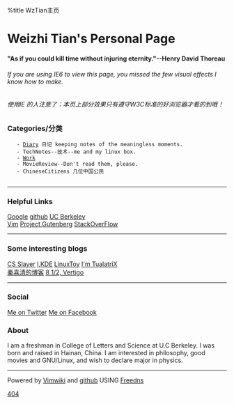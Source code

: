 %title WzTian主页
=Weizhi Tian's Personal Page=
===="As if you could kill time without injuring eternity."--Henry David Thoreau====
====== If you are using IE6 to view this page, you missed the few visual effects I know how to make. ====== 
====== 使用IE 的人注意了：本页上部分效果只有遵守W3C标准的好浏览器才看的到哦！======
=== Categories/分类 ===
    - [[diary/diary|Diary]] 日记 keeping notes of the meaningless moments.
    - TechNotes--技术--me and my linux box.
    - [[Work]]
    - MovieReview--Don't read them, please.
    - ChineseCitizens 几位中国公民
    

----
===Helpful Links===
[http://www.google.com Google]  [http://github.com github]  [http://berkeley.edu UC Berkeley]<br>
[http://www.vim.org Vim]   [http://www.gutenberg.org Project Gutenberg] [http://stackoverflow.com StackOverFlow]

----
===Some interesting blogs===
[https://csslayer.tk CS Slayer] [http://ikde.org I,KDE] [http://linuxtoy.org LinuxToy] [http://imtx.me I'm TualatriX]<br>
[http://blog.sina.com.cn/xiqingqin2009 秦喜清的博客] [http://blog.roodo.com/amushi 8 1/2, Vertigo]
----
===Social===
[https://twitter.com/#!/WzTian Me on Twitter]  [http://www.facebook.com/profile.php?id=100000475010826 Me on Facebook] 

===About===
I am a freshman in College of Letters and Science at U.C Berkeley. I was born and raised in Hainan, China. 
I am interested in philosophy, good movies and GNU/Linux, and wish to declare major in physics.
----
Powered by [http://code.google.com/p/vimwiki/ Vimwiki ] and [http://github.com github ]
USING [http://freedns.afraid.org Freedns]

[[404]]
